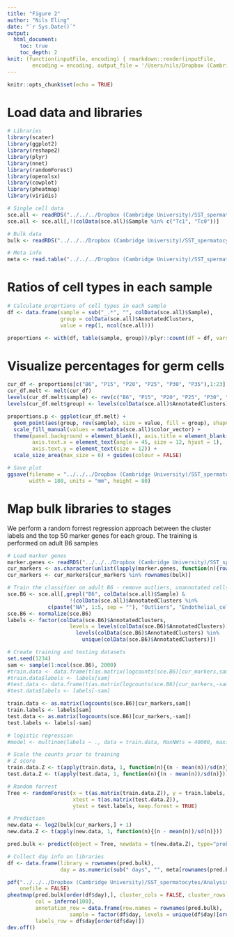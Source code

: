 ```yaml
---
title: "Figure 2"
author: "Nils Eling"
date: "`r Sys.Date()`"
output: 
  html_document:
    toc: true
    toc_depth: 2
knit: (function(inputFile, encoding) { rmarkdown::render(inputFile, 
        encoding = encoding, output_file = '/Users/nils/Dropbox (Cambridge University)/SST_spermatocytes/Analysis/Figures/Fig_2.html') })
---
```


```r
knitr::opts_chunk$set(echo = TRUE)
```

# Load data and libraries

```r
# Libraries
library(scater)
library(ggplot2)
library(reshape2)
library(plyr)
library(nnet)
library(randomForest)
library(openxlsx)
library(cowplot)
library(pheatmap)
library(viridis)

# Single cell data
sce.all <- readRDS("../../../Dropbox (Cambridge University)/SST_spermatocytes/Analysis/data/10X_data/SCE_all.rds")
sce.all <- sce.all[,!(colData(sce.all)$Sample %in% c("Tc1", "Tc0"))]

# Bulk data
bulk <- readRDS("../../../Dropbox (Cambridge University)/SST_spermatocytes/Analysis/data/bulk/norm/1st_wave_bulk_norm_reverse-stranded.rds")

# Meta info
meta <- read.table("../../../Dropbox (Cambridge University)/SST_spermatocytes/Analysis/Figures/Tables/BulkSamples_stats.txt", sep = "\t")
```

# Ratios of cell types in each sample

```r
# Calculate proprtions of cell types in each sample
df <- data.frame(sample = sub("_.*", "", colData(sce.all)$Sample),
                 group = colData(sce.all)$AnnotatedClusters,
                 value = rep(1, ncol(sce.all)))

proportions <- with(df, table(sample, group))/plyr::count(df = df, vars = "sample")$freq
```

# Visualize percentages for germ cells

```r
cur_df <- proportions[c("B6", "P15", "P20", "P25", "P30", "P35"),1:23]
cur_df.melt <- melt(cur_df)
levels(cur_df.melt$sample) <- rev(c("B6", "P15", "P20", "P25", "P30", "P35"))
levels(cur_df.melt$group) <- levels(colData(sce.all)$AnnotatedClusters)

proportions.p <- ggplot(cur_df.melt) + 
  geom_point(aes(group, rev(sample), size = value, fill = group), shape = 22) +
  scale_fill_manual(values = metadata(sce.all)$color_vector) + 
  theme(panel.background = element_blank(), axis.title = element_blank(),
        axis.text.x = element_text(angle = 45, size = 12, hjust = 1),
        axis.text.y = element_text(size = 12)) +
  scale_size_area(max_size = 6) + guides(colour = FALSE)

# Save plot
ggsave(filename = "../../../Dropbox (Cambridge University)/SST_spermatocytes/Analysis/Figures/Fig_2/ProportionsPlot.pdf", proportions.p,
       width = 180, units = "mm", height = 80)
```

# Map bulk libraries to stages

We perform a random forrest regression approach between the cluster labels 
and the top 50 marker genes for each group. The training is performed on adult B6 samples

```r
# Load marker genes
marker.genes <- readRDS("../../../Dropbox (Cambridge University)/SST_spermatocytes/Analysis/10X/Results/Marker_genes/Marker_genes_B6.rds")
cur_markers <- as.character(unlist(lapply(marker.genes, function(n){rownames(n)[1:50]})))
cur_markers <- cur_markers[cur_markers %in% rownames(bulk)]

# Train the classifier on adult B6 - remove outliers, unannotated cells and endothelia cells
sce.B6 <- sce.all[,grepl("B6", colData(sce.all)$Sample) & 
                    !(colData(sce.all)$AnnotatedClusters %in% 
             c(paste("NA", 1:5, sep = ""), "Outliers", "Endothelial_cells"))]
sce.B6 <- normalize(sce.B6)
labels <- factor(colData(sce.B6)$AnnotatedClusters,
                    levels = levels(colData(sce.B6)$AnnotatedClusters)[
                      levels(colData(sce.B6)$AnnotatedClusters) %in%
                        unique(colData(sce.B6)$AnnotatedClusters)])

# Create training and testing datasets
set.seed(1234)
sam <- sample(1:ncol(sce.B6), 2000)
#train.data <- data.frame(t(as.matrix(logcounts(sce.B6)[cur_markers,sam])))
#train.data$labels <- labels[sam] 
#test.data <- data.frame(t(as.matrix(logcounts(sce.B6)[cur_markers,-sam])))
#test.data$labels <- labels[-sam] 

train.data <- as.matrix(logcounts(sce.B6)[cur_markers,sam])
train.labels <- labels[sam] 
test.data <- as.matrix(logcounts(sce.B6)[cur_markers,-sam])
test.labels <- labels[-sam] 

# logistic regression
#model <- multinom(labels ~ ., data = train.data, MaxNWts = 40000, maxit = 1000)

# Scale the counts prior to training
# Z score
train.data.Z <- t(apply(train.data, 1, function(n){(n - mean(n))/sd(n)}))
test.data.Z <- t(apply(test.data, 1, function(n){(n - mean(n))/sd(n)}))

# Random forrest
Tree <- randomForest(x = t(as.matrix(train.data.Z)), y = train.labels, 
                     xtest = t(as.matrix(test.data.Z)), 
                     ytest = test.labels, keep.forest = TRUE)

# Prediction 
new.data <- log2(bulk[cur_markers,] + 1)
new.data.Z <- t(apply(new.data, 1, function(n){(n - mean(n))/sd(n)}))

pred.bulk <- predict(object = Tree, newdata = t(new.data.Z), type="prob")

# Collect day info on libraries
df <- data.frame(library = rownames(pred.bulk),
                 day = as.numeric(sub(" days", "", meta[rownames(pred.bulk),"Age"])))

pdf("../../../Dropbox (Cambridge University)/SST_spermatocytes/Analysis/Figures/Fig_2/Fig_2_bulkmapping_heatmap.pdf", 
    onefile = FALSE)
pheatmap(pred.bulk[order(df$day),], cluster_cols = FALSE, cluster_rows = FALSE,
         col = inferno(100),
         annotation_row = data.frame(row.names = rownames(pred.bulk),
                    sample = factor(df$day, levels = unique(df$day)[order(unique(df$day))])),
         labels_row = df$day[order(df$day)])
dev.off()

```
